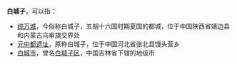 '''白城子'''，可以指：

*[[统万城|统万城]]，今俗称白城子，五胡十六国时期夏国的都城，位于中国陕西省靖边县和内蒙古乌审旗交界处
*[[元中都遗址|元中都遗址]]，原称白城子，位于中国河北省张北县馒头营乡
*[[白城市|白城市]]，曾名[[白城子区|白城子区]]，中国吉林省下辖的地级市

{{Disambig|B|Cat=三字中国地名消歧义}}
